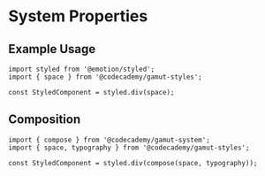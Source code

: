 <Meta title="Foundations/Emotion/System Props" />

# System Properties

## Example Usage

```tsx
import styled from '@emotion/styled';
import { space } from '@codecademy/gamut-styles';

const StyledComponent = styled.div(space);
```

## Composition

```tsx
import { compose } from '@codecademy/gamut-system';
import { space, typography } from '@codecademy/gamut-styles';

const StyledComponent = styled.div(compose(space, typography));
```
